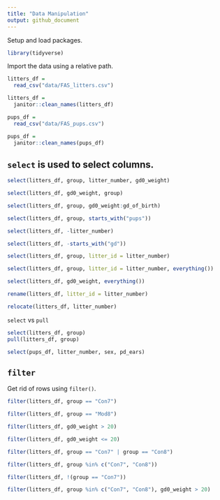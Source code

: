 ```yaml
---
title: "Data Manipulation"
output: github_document
---
```


Setup and load packages.

```r
library(tidyverse)
```

Import the data using a relative path.

```r
litters_df = 
  read_csv("data/FAS_litters.csv")

litters_df = 
  janitor::clean_names(litters_df)

pups_df = 
  read_csv("data/FAS_pups.csv")

pups_df = 
  janitor::clean_names(pups_df)
```

## `select` is used to select columns.

```r
select(litters_df, group, litter_number, gd0_weight)

select(litters_df, gd0_weight, group)

select(litters_df, group, gd0_weight:gd_of_birth)

select(litters_df, group, starts_with("pups"))

select(litters_df, -litter_number)

select(litters_df, -starts_with("gd"))

select(litters_df, group, litter_id = litter_number)

select(litters_df, group, litter_id = litter_number, everything())

select(litters_df, gd0_weight, everything())
```

```r
rename(litters_df, litter_id = litter_number)

relocate(litters_df, litter_number)
```

`select` vs `pull`

```r
select(litters_df, group)
pull(litters_df, group)
```

```r
select(pups_df, litter_number, sex, pd_ears)
```

## `filter`

Get rid of rows using `filter()`.

```r
filter(litters_df, group == "Con7")

filter(litters_df, group == "Mod8")

filter(litters_df, gd0_weight > 20)

filter(litters_df, gd0_weight <= 20)

filter(litters_df, group == "Con7" | group == "Con8")

filter(litters_df, group %in% c("Con7", "Con8"))

filter(litters_df, !(group == "Con7"))

filter(litters_df, group %in% c("Con7", "Con8"), gd0_weight > 20)
```